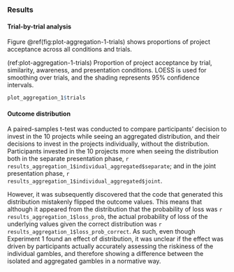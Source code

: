 ### Results {#results-aggregation-1-appendix}

#### Trial-by-trial analysis {#trial-by-trial-aggregation-1}

Figure \@ref(fig:plot-aggregation-1-trials) shows proportions of project
acceptance across all conditions and trials.

(ref:plot-aggregation-1-trials) Proportion of project acceptance by trial, similarity, awareness, and presentation conditions. LOESS is used for smoothing over trials, and the shading represents 95% confidence intervals.

```r
plot_aggregation_1$trials
```

#### Outcome distribution {#outcome-distribution-aggregation-1}

A paired-samples t-test was conducted to compare participants' decision to
invest in the 10 projects while seeing an aggregated distribution, and their
decisions to invest in the projects individually, without the distribution.
Participants invested in the 10 projects more when seeing the distribution both
in the separate presentation phase,
`r results_aggregation_1$individual_aggregated$separate`; and in the joint
presentation phase, `r results_aggregation_1$individual_aggregated$joint`.

However, it was subsequently discovered that the code that generated this
distribution mistakenly flipped the outcome values. This means that although it
appeared from the distribution that the probability of loss was
`r results_aggregation_1$loss_prob`, the actual probability of loss of the
underlying values given the correct distribution was
`r results_aggregation_1$loss_prob_correct`. As such, even though Experiment 1
found an effect of distribution, it was unclear if the effect was driven by
participants actually accurately assessing the riskiness of the individual
gambles, and therefore showing a difference between the isolated and aggregated
gambles in a normative way.
